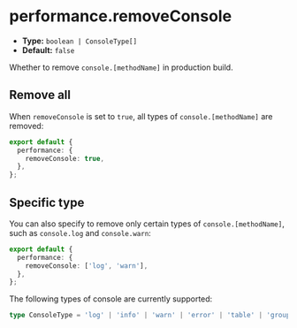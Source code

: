 # performance.removeConsole

- **Type:** `boolean | ConsoleType[]`
- **Default:** `false`

Whether to remove `console.[methodName]` in production build.

## Remove all

When `removeConsole` is set to `true`, all types of `console.[methodName]` are removed:

```ts
export default {
  performance: {
    removeConsole: true,
  },
};
```

## Specific type

You can also specify to remove only certain types of `console.[methodName]`, such as `console.log` and `console.warn`:

```ts
export default {
  performance: {
    removeConsole: ['log', 'warn'],
  },
};
```

The following types of console are currently supported:

```ts
type ConsoleType = 'log' | 'info' | 'warn' | 'error' | 'table' | 'group';
```
